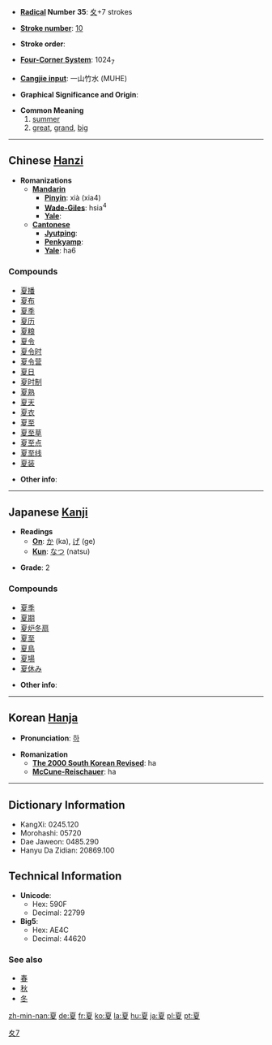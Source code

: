 * '''[[Wiktionary:Chinese radical index| Radical]] Number 35''': [[Wiktionary:Chinese radical index 夊|夊]]+7 strokes

* '''[[Wiktionary:Chinese total strokes index|Stroke number]]''': [[Wiktionary:Chinese total strokes index 10|10]]

* '''Stroke order''': 

* '''[[Wiktionary:Chinese four corner index|Four-Corner System]]''': 1024<sub>7</sub>

* '''[[Wiktionary:Chinese Cangjie index|Cangjie input]]''': 一山竹水 (MUHE)

* '''Graphical Significance and Origin''': 

* '''Common Meaning'''
*# [[summer]]
*# [[great]], [[grand]], [[big]]

----

== Chinese [[Hanzi]] ==

* '''Romanizations'''
** '''[[Mandarin]]'''
*** '''[[Pinyin]]''': xià (xia4)
*** '''[[Wade-Giles]]''': hsia<sup>4</sup>
*** '''[[Yale]]''': 
** '''[[Cantonese]]'''
*** '''[[Jyutping]]''':
*** '''[[Penkyamp]]''': 
*** '''[[Yale]]''': ha6

===Compounds===
*[[夏播]]
*[[夏布]]
*[[夏季]]
*[[夏历]]
*[[夏粮]]
*[[夏令]]
*[[夏令时]]
*[[夏令营]]
*[[夏日]]
*[[夏时制]]
*[[夏熟]]
*[[夏天]]
*[[夏衣]]
*[[夏至]]
*[[夏至草]]
*[[夏至点]]
*[[夏至线]]
*[[夏装]]

* '''Other info''': 

----

== Japanese [[Kanji]] ==

* '''Readings'''
** '''[[On]]''': [[か]] (ka), [[げ]] (ge)
** '''[[Kun]]''': [[なつ]] (natsu)

* '''Grade''': 2 [[Category:Grade 2 kanji|夊7]]

===Compounds===
*[[夏季]]
*[[夏期]]
*[[夏炉冬扇]]
*[[夏至]]
*[[夏鳥]]
*[[夏場]]
*[[夏休み]]

* '''Other info''':  

----

== Korean [[Hanja]] ==

* '''Pronunciation''': [[하]]

* '''Romanization'''
** '''[[The 2000 South Korean Revised Romanization|The 2000 South Korean Revised]]''': ha
** '''[[McCune-Reischauer]]''': ha

----

== Dictionary Information ==

* KangXi: 0245.120
* Morohashi: 05720
* Dae Jaweon: 0485.290
* Hanyu Da Zidian: 20869.100

== Technical Information ==

* '''Unicode''':
** Hex: 590F
** Decimal: 22799
* '''Big5''':
** Hex: AE4C
** Decimal: 44620

===See also===
*[[春]]
*[[秋]]
*[[冬]]

[[zh-min-nan:夏]]
[[de:夏]]
[[fr:夏]]
[[ko:夏]]
[[la:夏]]
[[hu:夏]]
[[ja:夏]]
[[pl:夏]]
[[pt:夏]]